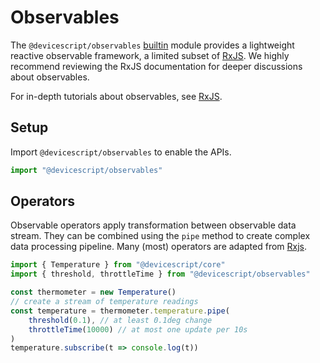 # Observables

The `@devicescript/observables` [builtin](/developer/packages) module provides a lightweight reactive observable framework, a limited subset of [RxJS](https://rxjs.dev).
We highly recommend reviewing the RxJS documentation for deeper discussions about observables.

For in-depth tutorials about observables, see [RxJS](https://rxjs.dev/).

## Setup

Import `@devicescript/observables` to enable the APIs.

```ts skip
import "@devicescript/observables"
```

## Operators

Observable operators apply transformation between observable data stream. They can be combined using the `pipe`
method to create complex data processing pipeline. Many (most) operators are adapted from [Rxjs](https://rxjs.dev/guide/operators).

```ts
import { Temperature } from "@devicescript/core"
import { threshold, throttleTime } from "@devicescript/observables"

const thermometer = new Temperature()
// create a stream of temperature readings
const temperature = thermometer.temperature.pipe(
    threshold(0.1), // at least 0.1deg change
    throttleTime(10000) // at most one update per 10s
)
temperature.subscribe(t => console.log(t))
```
